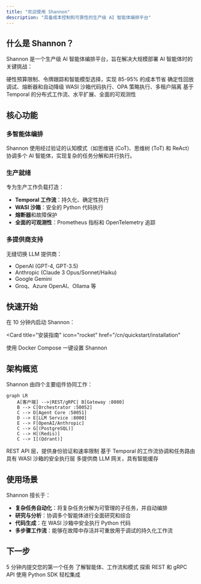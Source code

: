 ```yaml
---
title: "欢迎使用 Shannon"
description: "具备成本控制和可靠性的生产级 AI 智能体编排平台"
---
```


## 什么是 Shannon？

Shannon 是一个生产级 AI 智能体编排平台，旨在解决大规模部署 AI 智能体时的关键挑战：

<CardGroup cols={2}>
  <Card
    title="成本控制"
    icon="dollar-sign"
  >
    硬性预算限制、令牌跟踪和智能模型选择，实现 85-95% 的成本节省
  </Card>
  <Card
    title="可靠性"
    icon="shield-check"
  >
    确定性回放调试、熔断器和自动降级
  </Card>
  <Card
    title="安全性"
    icon="lock"
  >
    WASI 沙箱代码执行、OPA 策略执行、多租户隔离
  </Card>
  <Card
    title="可扩展性"
    icon="chart-line"
  >
    基于 Temporal 的分布式工作流、水平扩展、全面的可观测性
  </Card>
</CardGroup>

## 核心功能

### 多智能体编排
Shannon 使用经过验证的认知模式（如思维链 (CoT)、思维树 (ToT) 和 ReAct）协调多个 AI 智能体，实现复杂的任务分解和并行执行。

### 生产就绪
专为生产工作负载打造：
- **Temporal 工作流**：持久化、确定性执行
- **WASI 沙箱**：安全的 Python 代码执行
- **熔断器**和故障保护
- **全面的可观测性**：Prometheus 指标和 OpenTelemetry 追踪

### 多提供商支持
无缝切换 LLM 提供商：
- OpenAI (GPT-4, GPT-3.5)
- Anthropic (Claude 3 Opus/Sonnet/Haiku)
- Google Gemini
- Groq、Azure OpenAI、Ollama 等

## 快速开始

在 10 分钟内启动 Shannon：

<Card
  title="安装指南"
  icon="rocket"
  href="/cn/quickstart/installation"
>
  使用 Docker Compose 一键设置 Shannon
</Card>

## 架构概览

Shannon 由四个主要组件协同工作：

```mermaid
graph LR
    A[客户端] -->|REST/gRPC| B[Gateway :8080]
    B --> C[Orchestrator :50052]
    C --> D[Agent Core :50051]
    D --> E[LLM Service :8000]
    E --> F[OpenAI/Anthropic]
    C --> G[(PostgreSQL)]
    C --> H[(Redis)]
    C --> I[(Qdrant)]
```

<CardGroup cols={2}>
  <Card title="Gateway" icon="door-open">
    REST API 层，提供身份验证和速率限制
  </Card>
  <Card title="Orchestrator" icon="diagram-project">
    基于 Temporal 的工作流协调和任务路由
  </Card>
  <Card title="Agent Core" icon="robot">
    具有 WASI 沙箱的安全执行层
  </Card>
  <Card title="LLM Service" icon="brain">
    多提供商 LLM 网关，具有智能缓存
  </Card>
</CardGroup>

## 使用场景

Shannon 擅长于：

- **复杂任务自动化**：将复杂任务分解为可管理的子任务，并自动编排
- **研究与分析**：协调多个智能体进行全面研究和综合
- **代码生成**：在 WASI 沙箱中安全执行 Python 代码
- **多步骤工作流**：能够在故障中存活并可重放用于调试的持久化工作流

## 下一步

<CardGroup cols={2}>
  <Card
    title="快速入门教程"
    icon="play"
    href="/cn/quickstart/quickstart"
  >
    5 分钟内提交您的第一个任务
  </Card>
  <Card
    title="核心概念"
    icon="book"
    href="/cn/quickstart/concepts/agents"
  >
    了解智能体、工作流和模式
  </Card>
  <Card
    title="API 参考"
    icon="code"
    href="/cn/api/overview"
  >
    探索 REST 和 gRPC API
  </Card>
  <Card
    title="Python SDK"
    icon="python"
    href="/cn/sdk/python/quickstart"
  >
    使用 Python SDK 轻松集成
  </Card>
</CardGroup>
